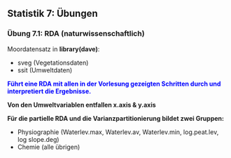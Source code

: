 ## Statistik 7: Übungen

### Übung 7.1: RDA (naturwissenschaftlich)

Moordatensatz in **library(dave)**:

- sveg (Vegetationsdaten)
- ssit (Umweltdaten)

<font color="blue">**Führt eine RDA mit allen in der Vorlesung gezeigten Schritten durch und interpretiert die Ergebnisse.**</font>

**Von den Umweltvariablen entfallen x.axis & y.axis**

**Für die partielle RDA und die Varianzpartitionierung bildet zwei Gruppen:**

- Physiographie (Waterlev.max, Waterlev.av, Waterlev.min, log.peat.lev, log
  slope.deg)
- Chemie (alle übrigen)